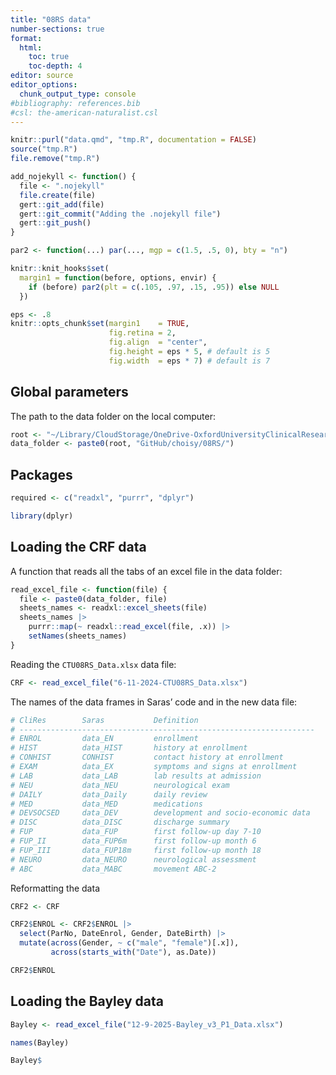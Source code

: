 ```yaml
---
title: "08RS data"
number-sections: true
format:
  html:
    toc: true
    toc-depth: 4
editor: source
editor_options: 
  chunk_output_type: console
#bibliography: references.bib
#csl: the-american-naturalist.csl
---
```


```r
knitr::purl("data.qmd", "tmp.R", documentation = FALSE)
source("tmp.R")
file.remove("tmp.R")

add_nojekyll <- function() {
  file <- ".nojekyll"
  file.create(file)
  gert::git_add(file)
  gert::git_commit("Adding the .nojekyll file")
  gert::git_push()
}
```

```r
par2 <- function(...) par(..., mgp = c(1.5, .5, 0), bty = "n")

knitr::knit_hooks$set(
  margin1 = function(before, options, envir) {
    if (before) par2(plt = c(.105, .97, .15, .95)) else NULL
  })

eps <- .8
knitr::opts_chunk$set(margin1    = TRUE,
                      fig.retina = 2,
                      fig.align  = "center",
                      fig.height = eps * 5, # default is 5
                      fig.width  = eps * 7) # default is 7
```

## Global parameters

The path to the data folder on the local computer:

```r
root <- "~/Library/CloudStorage/OneDrive-OxfordUniversityClinicalResearchUnit/"
data_folder <- paste0(root, "GitHub/choisy/08RS/")
``` 


## Packages

```r
required <- c("readxl", "purrr", "dplyr")
```

```r
library(dplyr)
```


## Loading the CRF data

A function that reads all the tabs of an excel file in the data folder:

```r
read_excel_file <- function(file) {
  file <- paste0(data_folder, file)
  sheets_names <- readxl::excel_sheets(file)
  sheets_names |>
    purrr::map(~ readxl::read_excel(file, .x)) |> 
    setNames(sheets_names)
}
```

Reading the `CTU08RS_Data.xlsx` data file:

```r
CRF <- read_excel_file("6-11-2024-CTU08RS_Data.xlsx")
```

The names of the data frames in Saras' code and in the new data file:

```r
# CliRes        Saras           Definition
# ------------------------------------------------------------------
# ENROL         data_EN         enrollment
# HIST          data_HIST       history at enrollment
# CONHIST       CONHIST         contact history at enrollment
# EXAM          data_EX         symptoms and signs at enrollment
# LAB           data_LAB        lab results at admission
# NEU           data_NEU        neurological exam
# DAILY         data_Daily      daily review
# MED           data_MED        medications
# DEVSOCSED     data_DEV        development and socio-economic data
# DISC          data_DISC       discharge summary
# FUP           data_FUP        first follow-up day 7-10
# FUP_II        data_FUP6m      first follow-up month 6
# FUP_III       data_FUP18m     first follow-up month 18
# NEURO         data_NEURO      neurological assessment
# ABC           data_MABC       movement ABC-2
```

Reformatting the data

```r
CRF2 <- CRF

CRF2$ENROL <- CRF2$ENROL |> 
  select(ParNo, DateEnrol, Gender, DateBirth) |> 
  mutate(across(Gender, ~ c("male", "female")[.x]),
         across(starts_with("Date"), as.Date))

CRF2$ENROL
```

## Loading the Bayley data

```r
Bayley <- read_excel_file("12-9-2025-Bayley_v3_P1_Data.xlsx")
```

```r
names(Bayley)
```

```r
Bayley$
```

